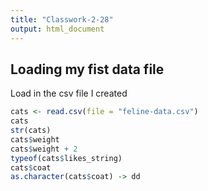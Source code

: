 ```yaml
---
title: "Classwork-2-28"
output: html_document
---
```


## Loading my fist data file

Load in the csv file I created

```r
cats <- read.csv(file = "feline-data.csv")
cats
str(cats)
cats$weight
cats$weight + 2
typeof(cats$likes_string)
cats$coat
as.character(cats$coat) -> dd

```